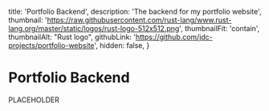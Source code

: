   title: 'Portfolio Backend',
  description: 'The backend for my portfolio website',
  thumbnail: 'https://raw.githubusercontent.com/rust-lang/www.rust-lang.org/master/static/logos/rust-logo-512x512.png',
  thumbnailFit: 'contain',
  thumbnailAlt: "Rust logo",
  githubLink: 'https://github.com/jdc-projects/portfolio-website',
  hidden: false,
}

# Portfolio Backend

PLACEHOLDER

